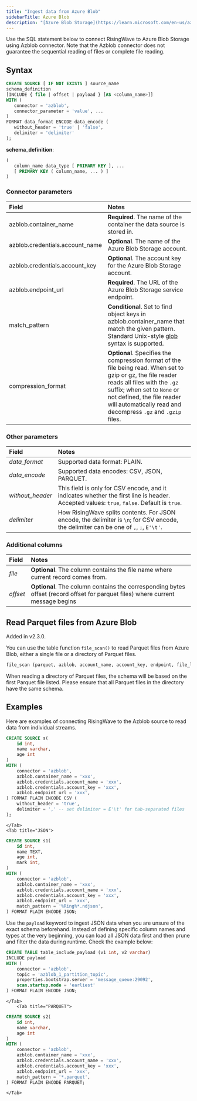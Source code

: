 ```yaml
---
title: "Ingest data from Azure Blob"
sidebarTitle: Azure Blob
description: "[Azure Blob Storage](https://learn.microsoft.com/en-us/azure/storage/blobs/), provided by Microsoft Azure, allows you to store and manage large amounts of unstructured data."
---
```


Use the SQL statement below to connect RisingWave to Azure Blob Storage using Azblob connector. Note that the Azblob connector does not guarantee the sequential reading of files or complete file reading.

## Syntax

```sql
CREATE SOURCE [ IF NOT EXISTS ] source_name
schema_definition
[INCLUDE { file | offset | payload } [AS <column_name>]]
WITH (
   connector = 'azblob',
   connector_parameter = 'value', ...
)
FORMAT data_format ENCODE data_encode (
   without_header = 'true' | 'false',
   delimiter = 'delimiter'
);
```

**schema\_definition**:

```sql
(
   column_name data_type [ PRIMARY KEY ], ...
   [ PRIMARY KEY ( column_name, ... ) ]
)
```

### Connector parameters

| Field                            | Notes                                                                                                                                                                                                                                                        |
| :------------------------------- | :--------------- |
| azblob.container\_name           | **Required**. The name of the container the data source is stored in.                                                                                                                                                                                            |
| azblob.credentials.account\_name | **Optional**. The name of the Azure Blob Storage account.                                                                                                                                                                                                        |
| azblob.credentials.account\_key  | **Optional**. The account key for the Azure Blob Storage account.                                                                                                                                                                                                |
| azblob.endpoint\_url             | **Required**. The URL of the Azure Blob Storage service endpoint.                                                                                                                                                                                                |
| match\_pattern                   | **Conditional**. Set to find object keys in azblob.container\_name that match the given pattern. Standard Unix-style [glob](https://en.wikipedia.org/wiki/Glob%5F%28programming%29) syntax is supported.                                                         |
| compression\_format              | **Optional**. Specifies the compression format of the file being read. When set to gzip or gz, the file reader reads all files with the `.gz` suffix; when set to `None` or not defined, the file reader will automatically read and decompress `.gz` and `.gzip` files. |

### Other parameters

| Field             | Notes                                                                                                                                    |
| :---------------- | :---------------- |
| _data\_format_    | Supported data format: PLAIN.                                                                                                            |
| _data\_encode_    | Supported data encodes: CSV, JSON, PARQUET.                                                                                              |
| _without\_header_ | This field is only for CSV encode, and it indicates whether the first line is header. Accepted values: `true`, `false`. Default is `true`. |
| _delimiter_       | How RisingWave splits contents. For JSON encode, the delimiter is `\n`; for CSV encode, the delimiter can be one of `,`, `;`, `E'\t'`.         |

### Additional columns

| Field    | Notes                                                                                                                       |
| :------- | :---------- |
| _file_   | **Optional**. The column contains the file name where current record comes from.                                                |
| _offset_ | **Optional**. The column contains the corresponding bytes offset (record offset for parquet files) where current message begins |

## Read Parquet files from Azure Blob

<Note>
Added in v2.3.0.
</Note>

You can use the table function `file_scan()` to read Parquet files from Azure Blob, either a single file or a directory of Parquet files.

```sql Function signature
file_scan (parquet, azblob, account_name, account_key, endpoint, file_location)
```

<Note>
When reading a directory of Parquet files, the schema will be based on the first Parquet file listed. Please ensure that all Parquet files in the directory have the same schema.
</Note>

## Examples

Here are examples of connecting RisingWave to the Azblob source to read data from individual streams.
<Tabs>
    <Tab title="CSV">
```sql
CREATE SOURCE s(
    id int,
    name varchar,
    age int
)
WITH (
    connector = 'azblob',
    azblob.container_name = 'xxx',
    azblob.credentials.account_name = 'xxx',
    azblob.credentials.account_key = 'xxx',
    azblob.endpoint_url = 'xxx',
) FORMAT PLAIN ENCODE CSV (
    without_header = 'true',
    delimiter = ',' -- set delimiter = E'\t' for tab-separated files
);

```
    </Tab>
    <Tab title="JSON">
```sql
CREATE SOURCE s1(
    id int,
    name TEXT,
    age int,
    mark int,
)
WITH (
    connector = 'azblob',
    azblob.container_name = 'xxx',
    azblob.credentials.account_name = 'xxx',
    azblob.credentials.account_key = 'xxx',
    azblob.endpoint_url = 'xxx',
    match_pattern = '%Ring%*.ndjson',
) FORMAT PLAIN ENCODE JSON;
```

Use the `payload` keyword to ingest JSON data when you are unsure of the exact schema beforehand. Instead of defining specific column names and types at the very beginning, you can load all JSON data first and then prune and filter the data during runtime. Check the example below:

```sql
CREATE TABLE table_include_payload (v1 int, v2 varchar)
INCLUDE payload
WITH (
    connector = 'azblob',
    topic = 'azblob_1_partition_topic',
    properties.bootstrap.server = 'message_queue:29092',
    scan.startup.mode = 'earliest'
) FORMAT PLAIN ENCODE JSON;
```

    </Tab>
        <Tab title="PARQUET">
```sql
CREATE SOURCE s2(
    id int,
    name varchar,
    age int
)
WITH (
    connector = 'azblob',
    azblob.container_name = 'xxx',
    azblob.credentials.account_name = 'xxx',
    azblob.credentials.account_key = 'xxx',
    azblob.endpoint_url = 'xxx',
    match_pattern = '*.parquet',
) FORMAT PLAIN ENCODE PARQUET;
```
    </Tab>
</Tabs>






